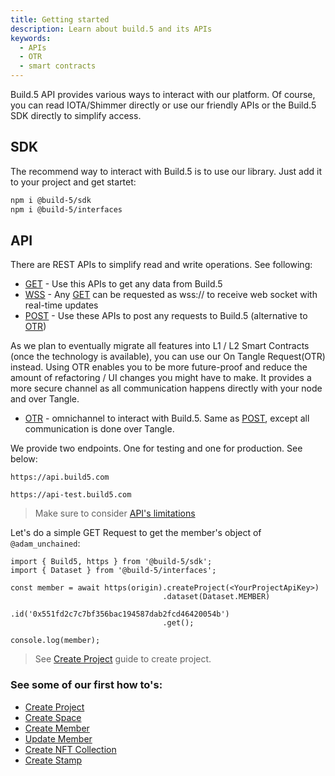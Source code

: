 ```yaml
---
title: Getting started
description: Learn about build.5 and its APIs
keywords:
  - APIs
  - OTR
  - smart contracts
---
```



Build.5 API provides various ways to interact with our platform. Of course, you can read IOTA/Shimmer directly or use our friendly APIs or the Build.5 SDK directly to simplify access.

## SDK

The recommend way to interact with Build.5 is to use our library. Just add it to your project and get startet:

```bash npm2yarn
npm i @build-5/sdk
npm i @build-5/interfaces
```

## API

There are REST APIs to simplify read and write operations. See following:
- [GET](search-get) - Use this APIs to get any data from Build.5
- [WSS](search-get) - Any [GET](search-get) can be requested as wss:// to receive web socket with real-time updates
- [POST](search-post) - Use these APIs to post any requests to Build.5 (alternative to [OTR](search-otr))

As we plan to eventually migrate all features into L1 / L2 Smart Contracts (once the technology is available), you can use our On Tangle Request(OTR) instead. Using OTR enables you to be more future-proof and reduce the amount of refactoring / UI changes you might have to make. It provides a more secure channel as all communication happens directly with your node and over Tangle.

- [OTR](search-otr) - omnichannel to interact with Build.5. Same as [POST](search-post), except all communication is done over Tangle.

We provide two endpoints. One for testing and one for production. See below:

<Tabs>
<TabItem value="production" label="Production Endpoint" default>

```
https://api.build5.com
```

</TabItem>
<TabItem value="testing" label="Testing Endpoint">

```
https://api-test.build5.com
```

</TabItem>
</Tabs>

> Make sure to consider [API's limitations](limitations)

Let's do a simple GET Request to get the member's object of `@adam_unchained`:

```
import { Build5, https } from '@build-5/sdk';
import { Dataset } from '@build-5/interfaces';

const member = await https(origin).createProject(<YourProjectApiKey>)
                                  .dataset(Dataset.MEMBER)
                                  .id('0x551fd2c7c7bf356bac194587dab2fcd46420054b')
                                  .get();

console.log(member);
```
> See [Create Project](products/project/how-to/create-project) guide to create project.

### See some of our first how to's:
- [Create Project](products/project/how-to/create-project)
- [Create Space](products/dao-management/space/how-to/create-space)
- [Create Member](products/dao-management/member/how-to/create-member)
- [Update Member](products/dao-management/member/how-to/update-member)
- [Create NFT Collection](products/nft/how-to/create-nft-collection)
- [Create Stamp](products/stamp/how-to/create-stamp)
